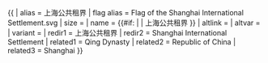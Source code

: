<noinclude></noinclude>{{ {{{1<noinclude>|country showdata</noinclude>}}}
| alias = 上海公共租界
| flag alias = Flag of the Shanghai International Settlement.svg
| size = {{{size|}}}
| name = {{#if: {{{name|}}} | {{{name|}}} | 上海公共租界 }}
| altlink = {{{altlink|}}}
| altvar = {{{altvar|}}}
| variant = {{{variant|}}}
<noinclude>
| redir1 = 上海公共租界
| redir2 = Shanghai International Settlement
| related1 = Qing Dynasty
| related2 = Republic of China
| related3 = Shanghai
</noinclude>
}}